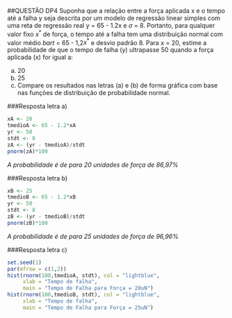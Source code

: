 ##QUESTÃO DP4 
Suponha que a relação entre a força aplicada x e o tempo até a falha y seja descrita por um modelo de regressão linear simples com uma reta de regressão real y = 65 - 1.2x e $\sigma$ = 8. Portanto, para qualquer valor fixo $x^*$ de força, o tempo até a falha tem uma distribuição normal com valor médio $bar{t}$ = 65 - 1,2$x^*$ e desvio padrão 8. Para x = 20, estime a probabilidade de que o tempo de falha (y) ultrapasse 50 quando a força aplicada (x) for igual a:

a) 20
b) 25
c) Compare os resultados nas letras (a) e (b) de forma gráfica com base nas funções de distribuição de probabilidade normal.

###Resposta letra a)
```r
xA <- 20
tmedioA <- 65 - 1.2*xA
yr <- 50
stdt <- 8
zA <- (yr - tmedioA)/stdt
pnorm(zA)*100
```
*A probabilidade é de para 20 unidades de força de 86,97%*

###Resposta letra b)
```r
xB <- 25
tmedioB <- 65 - 1.2*xB
yr <- 50
stdt <- 8
zB <- (yr - tmedioB)/stdt
pnorm(zB)*100
```
*A probabilidade é de para 25 unidades de força de 96,96%*

###Resposta letra c)

```r
set.seed(1)
par(mfrow = c(1,2))
hist(rnorm(100,tmedioA, stdt), col = "lightblue",
     xlab = "Tempo de falha", 
     main = "Tempo de Falha para Força = 20uN")
hist(rnorm(100,tmedioB, stdt), col = "lightblue",
     xlab = "Tempo de falha", 
     main = "Tempo de Falha para Força = 25uN")
```

\newpage